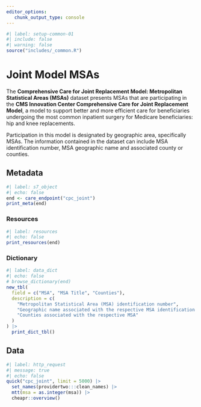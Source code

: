 ```yaml
---
editor_options: 
   chunk_output_type: console
---
```


```r
#| label: setup-common-01
#| include: false
#| warning: false
source("includes/_common.R")
```

# Joint Model MSAs {#sec-joint}

The __Comprehensive Care for Joint Replacement Model: Metropolitan Statistical Areas (MSAs)__ dataset presents MSAs that are participating in the __CMS Innovation Center Comprehensive Care for Joint Replacement Model__, a model to support better and more efficient care for beneficiaries undergoing the most common inpatient surgery for Medicare beneficiaries: hip and knee replacements. 

Participation in this model is designated by geographic area, specifically MSAs. The information contained in the dataset can include MSA identification number, MSA geographic name and associated county or counties.

## Metadata

```r
#| label: s7_object
#| echo: false
end <- care_endpoint("cpc_joint")
print_meta(end)
```

### Resources

```r
#| label: resources
#| echo: false
print_resources(end)
```

### Dictionary

```r
#| label: data_dict
#| echo: false
# browse_dictionary(end)
new_tbl(
  field = c("MSA", "MSA Title", "Counties"),
  description = c(
    "Metropolitan Statistical Area (MSA) identification number",
    "Geographic name associated with the respective MSA identification number",
    "Counties associated with the respective MSA"
  )
) |> 
  print_dict_tbl()
```

## Data

```r
#| label: http_request
#| message: true
#| echo: false
quick("cpc_joint", limit = 5000) |> 
  set_names(providertwo:::clean_names) |> 
  mtt(msa = as.integer(msa)) |> 
  cheapr::overview()
```
